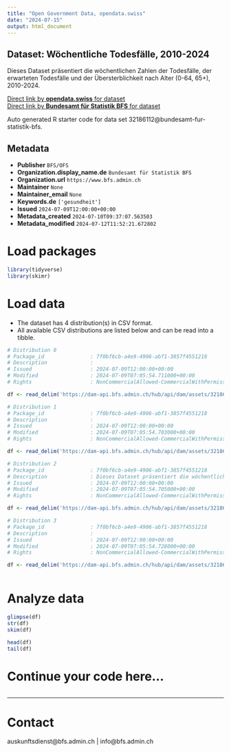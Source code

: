 ```yaml
---
title: "Open Government Data, opendata.swiss"
date: "2024-07-15"
output: html_document
---
```


## Dataset: Wöchentliche Todesfälle, 2010-2024

Dieses Dataset präsentiert die wöchentlichen Zahlen der Todesfälle, der erwarteten Todesfälle und der Übersterblichkeit nach Alter (0-64, 65+), 2010-2024.

[Direct link by **opendata.swiss** for dataset](https://opendata.swiss/de/dataset/wochentliche-todesfalle-2010-20241)<br>
[Direct link by **Bundesamt für Statistik BFS** for dataset](https://www.bfs.admin.ch/asset/de/ts-d-14.03.04.03-wr)

Auto generated R starter code for data set 32186112@bundesamt-fur-statistik-bfs.

## Metadata

- **Publisher** `BFS/OFS`
- **Organization.display_name.de** `Bundesamt für Statistik BFS`
- **Organization.url** `https://www.bfs.admin.ch`
- **Maintainer** `None`
- **Maintainer_email** `None`
- **Keywords.de** `['gesundheit']`
- **Issued** `2024-07-09T12:00:00+00:00`
- **Metadata_created** `2024-07-10T09:37:07.563503`
- **Metadata_modified** `2024-07-12T11:52:21.672802`


# Load packages

```r

library(tidyverse)
library(skimr)

```

# Load data

-   The dataset has 4 distribution(s) in CSV format.
-   All available CSV distributions are listed below and can be read into a tibble.

```r

# Distribution 0
# Package_id               : 7f0bf6cb-a4e9-4906-abf1-3857f4551218
# Description              : 
# Issued                   : 2024-07-09T12:00:00+00:00
# Modified                 : 2024-07-09T07:05:54.711000+00:00
# Rights                   : NonCommercialAllowed-CommercialWithPermission-ReferenceRequired

df <- read_delim('https://dam-api.bfs.admin.ch/hub/api/dam/assets/32186141/master')

# Distribution 1
# Package_id               : 7f0bf6cb-a4e9-4906-abf1-3857f4551218
# Description              : 
# Issued                   : 2024-07-09T12:00:00+00:00
# Modified                 : 2024-07-09T07:05:54.703000+00:00
# Rights                   : NonCommercialAllowed-CommercialWithPermission-ReferenceRequired

df <- read_delim('https://dam-api.bfs.admin.ch/hub/api/dam/assets/32186134/master')

# Distribution 2
# Package_id               : 7f0bf6cb-a4e9-4906-abf1-3857f4551218
# Description              : Dieses Dataset präsentiert die wöchentlichen Zahlen der Todesfälle, der erwarteten Todesfälle und der Übersterblichkeit nach Alter (0-64, 65+), 2010-2024.
# Issued                   : 2024-07-09T12:00:00+00:00
# Modified                 : 2024-07-09T07:05:54.705000+00:00
# Rights                   : NonCommercialAllowed-CommercialWithPermission-ReferenceRequired

df <- read_delim('https://dam-api.bfs.admin.ch/hub/api/dam/assets/32186129/master')

# Distribution 3
# Package_id               : 7f0bf6cb-a4e9-4906-abf1-3857f4551218
# Description              : 
# Issued                   : 2024-07-09T12:00:00+00:00
# Modified                 : 2024-07-09T07:05:54.728000+00:00
# Rights                   : NonCommercialAllowed-CommercialWithPermission-ReferenceRequired

df <- read_delim('https://dam-api.bfs.admin.ch/hub/api/dam/assets/32186138/master')



```

# Analyze data

```r

glimpse(df)
str(df)
skim(df)

head(df)
tail(df)

```

# Continue your code here...

```r

```

------------------------------------------------------------------------

# Contact

auskunftsdienst@bfs.admin.ch | info@bfs.admin.ch
